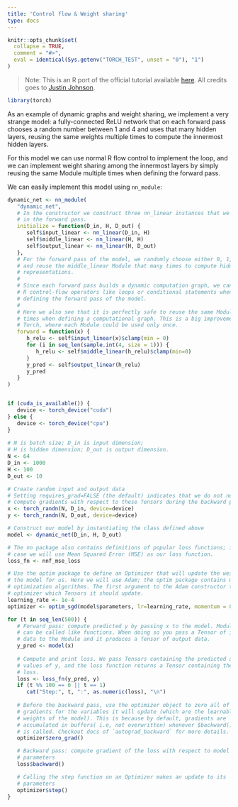 ```yaml
---
title: 'Control flow & Weight sharing'
type: docs
---
```


```r
knitr::opts_chunk$set(
  collapse = TRUE,
  comment = "#>",
  eval = identical(Sys.getenv("TORCH_TEST", unset = "0"), "1")
)
```

> Note: This is an R port of the official tutorial available [here](https://pytorch.org/tutorials/beginner/examples_tensor/two_layer_net_numpy.html#sphx-glr-beginner-examples-tensor-two-layer-net-numpy-py). All credits goes to [Justin Johnson](https://github.com/jcjohnson/pytorch-examples).

```r
library(torch)
```

As an example of dynamic graphs and weight sharing, we implement a very strange model: a fully-connected ReLU network that on each forward pass chooses a random number between 1 and 4 and uses that many hidden layers, reusing the same weights multiple times to compute the innermost hidden layers.

For this model we can use normal R flow control to implement the loop, and we can implement weight sharing among the innermost layers by simply reusing the same Module multiple times when defining the forward pass.

We can easily implement this model using `nn_module`:

```r
dynamic_net <- nn_module(
   "dynamic_net",
   # In the constructor we construct three nn_linear instances that we will use
   # in the forward pass.
   initialize = function(D_in, H, D_out) {
      self$input_linear <- nn_linear(D_in, H)
      self$middle_linear <- nn_linear(H, H)
      self$output_linear <- nn_linear(H, D_out)
   },
   # For the forward pass of the model, we randomly choose either 0, 1, 2, or 3
   # and reuse the middle_linear Module that many times to compute hidden layer
   # representations.
   # 
   # Since each forward pass builds a dynamic computation graph, we can use normal
   # R control-flow operators like loops or conditional statements when
   # defining the forward pass of the model.
   # 
   # Here we also see that it is perfectly safe to reuse the same Module many
   # times when defining a computational graph. This is a big improvement from Lua
   # Torch, where each Module could be used only once.
   forward = function(x) {
      h_relu <- self$input_linear(x)$clamp(min = 0)
      for (i in seq_len(sample.int(4, size = 1))) {
         h_relu <- self$middle_linear(h_relu)$clamp(min=0)
      }
      y_pred <- self$output_linear(h_relu)
      y_pred
   }
)


if (cuda_is_available()) {
   device <- torch_device("cuda")
} else {
   device <- torch_device("cpu")
}
   
# N is batch size; D_in is input dimension;
# H is hidden dimension; D_out is output dimension.
N <- 64
D_in <- 1000
H <- 100
D_out <- 10

# Create random input and output data
# Setting requires_grad=FALSE (the default) indicates that we do not need to 
# compute gradients with respect to these Tensors during the backward pass.
x <- torch_randn(N, D_in, device=device)
y <- torch_randn(N, D_out, device=device)

# Construct our model by instantiating the class defined above
model <- dynamic_net(D_in, H, D_out)

# The nn package also contains definitions of popular loss functions; in this
# case we will use Mean Squared Error (MSE) as our loss function.
loss_fn <- nnf_mse_loss

# Use the optim package to define an Optimizer that will update the weights of
# the model for us. Here we will use Adam; the optim package contains many other
# optimization algorithms. The first argument to the Adam constructor tells the
# optimizer which Tensors it should update.
learning_rate <- 1e-4
optimizer <- optim_sgd(model$parameters, lr=learning_rate, momentum = 0.9)

for (t in seq_len(500)) {
   # Forward pass: compute predicted y by passing x to the model. Module objects
   # can be called like functions. When doing so you pass a Tensor of input
   # data to the Module and it produces a Tensor of output data.
   y_pred <- model(x)
   
   # Compute and print loss. We pass Tensors containing the predicted and true
   # values of y, and the loss function returns a Tensor containing the
   # loss.
   loss <- loss_fn(y_pred, y)
   if (t %% 100 == 0 || t == 1)
      cat("Step:", t, ":", as.numeric(loss), "\n")
   
   # Before the backward pass, use the optimizer object to zero all of the
   # gradients for the variables it will update (which are the learnable
   # weights of the model). This is because by default, gradients are
   # accumulated in buffers( i.e, not overwritten) whenever $backward()
   # is called. Checkout docs of `autograd_backward` for more details.
   optimizer$zero_grad()

   # Backward pass: compute gradient of the loss with respect to model
   # parameters
   loss$backward()

   # Calling the step function on an Optimizer makes an update to its
   # parameters
   optimizer$step()
}
```


